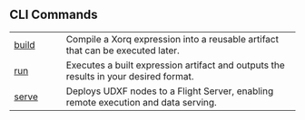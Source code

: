 ## CLI Commands

|                    |                                                                                      |
|--------------------|--------------------------------------------------------------------------------------|
| [build](build.qmd) | Compile a Xorq expression into a reusable artifact that can be executed later.       |
| [run](run.qmd)     | Executes a built expression artifact and outputs the results in your desired format. |
| [serve](serve.qmd) | Deploys UDXF nodes to a Flight Server, enabling remote execution and  data serving.  |
